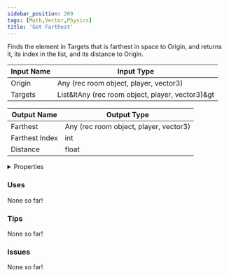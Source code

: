 ```yaml
---
sidebar_position: 209
tags: [Math,Vector,Physics]
title: 'Get Farthest'
---
```


Finds the element in Targets that is farthest in space to Origin, and returns it, its index in the list, and its distance to Origin.



<IChip uuid="8e17bef6-59ea-4ff0-999a-a158800b22da"/>

| Input Name | Input Type |
|-----------|-----------|
| Origin | Any (rec room object, player, vector3) |
| Targets | List&ltAny (rec room object, player, vector3)&gt |

| Output Name | Output Type |
|-----------|-----------|
| Farthest | Any (rec room object, player, vector3) |
| Farthest Index | int |
| Distance | float |


<details>
  <summary>Properties</summary>
  <div>
    <div>
    <table>
      <thead>
        <tr>
          <th>Is beta required?</th>
          <th>No</th>
        </tr>
        <tr>
          <th>Is this chip a trolling risk?</th>
          <th>No</th>
        </tr>
        <tr>
          <th>Is this chip a role assignment risk?</th>
          <th>No</th>
        </tr>
        <tr>
          <th>Chip UUID</th>
          <th>8e17bef6-59ea-4ff0-999a-a158800b22da</th>
        </tr>
        <tr>
          <th>Room availability</th>
          <th>Available everywhere</th>
        </tr>
      </thead>
    </table>
    </div>
  </div>
</details>

### Uses

None so far!

### Tips

None so far!

### Issues

None so far!